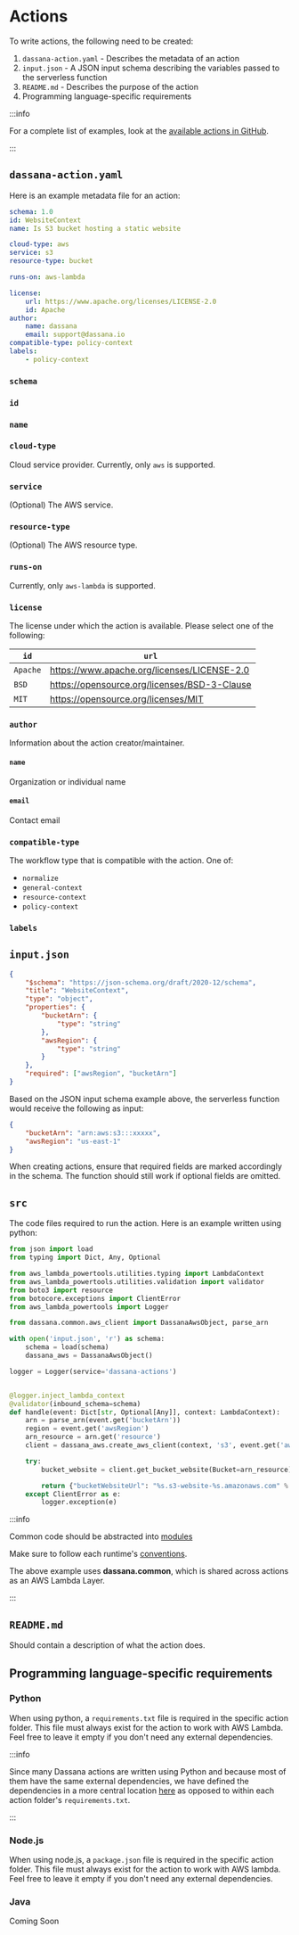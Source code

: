 # Actions


<Actions />

To write actions, the following need to be created:

1. `dassana-action.yaml` - Describes the metadata of an action
2. `input.json` - A JSON input schema describing the variables passed to the serverless function
3. `README.md` - Describes the purpose of the action
4. Programming language-specific requirements

:::info

For a complete list of examples, look at the [available actions in GitHub](https://github.com/dassana-io/dassana/tree/main/content/actions).

:::

## `dassana-action.yaml`

Here is an example metadata file for an action:

```yaml title="content/actions/website-context/dassana-action.yaml"
schema: 1.0
id: WebsiteContext
name: Is S3 bucket hosting a static website

cloud-type: aws
service: s3
resource-type: bucket

runs-on: aws-lambda

license:
    url: https://www.apache.org/licenses/LICENSE-2.0
    id: Apache
author:
    name: dassana
    email: support@dassana.io
compatible-type: policy-context
labels:
    - policy-context
```


### `schema`

<Schema />

### `id`

<Id />

### `name`

<Name />

### `cloud-type`

Cloud service provider. Currently, only `aws` is supported.

### `service`

(Optional) The AWS service.

### `resource-type`

(Optional) The AWS resource type.

### `runs-on`

Currently, only `aws-lambda` is supported.

### `license`

The license under which the action is available. Please select one of the following:

| `id`     | `url`                                        |
| -------- | -------------------------------------------- |
| `Apache` | https://www.apache.org/licenses/LICENSE-2.0  |
| `BSD`    | https://opensource.org/licenses/BSD-3-Clause |
| `MIT`    | https://opensource.org/licenses/MIT          |

### `author`

Information about the action creator/maintainer.

#### `name`

Organization or individual name

#### `email`

Contact email

### `compatible-type`

The workflow type that is compatible with the action. One of:

-   `normalize`
-   `general-context`
-   `resource-context`
-   `policy-context`

### `labels`

<Labels />

## `input.json`

```json title="content/actions/website-context/input.json"
{
	"$schema": "https://json-schema.org/draft/2020-12/schema",
	"title": "WebsiteContext",
	"type": "object",
	"properties": {
		"bucketArn": {
			"type": "string"
		},
		"awsRegion": {
			"type": "string"
		}
	},
	"required": ["awsRegion", "bucketArn"]
}
```

Based on the JSON input schema example above, the serverless function would receive the following as input:

```json
{
	"bucketArn": "arn:aws:s3:::xxxxx",
	"awsRegion": "us-east-1"
}
```

When creating actions, ensure that required fields are marked accordingly in the schema. The function should still work if optional fields are omitted.

## `src`

The code files required to run the action. Here is an example written using python:

```py title="content/actions/website-context/src/handler.py"
from json import load
from typing import Dict, Any, Optional

from aws_lambda_powertools.utilities.typing import LambdaContext
from aws_lambda_powertools.utilities.validation import validator
from boto3 import resource
from botocore.exceptions import ClientError
from aws_lambda_powertools import Logger

from dassana.common.aws_client import DassanaAwsObject, parse_arn

with open('input.json', 'r') as schema:
    schema = load(schema)
    dassana_aws = DassanaAwsObject()

logger = Logger(service='dassana-actions')


@logger.inject_lambda_context
@validator(inbound_schema=schema)
def handle(event: Dict[str, Optional[Any]], context: LambdaContext):
    arn = parse_arn(event.get('bucketArn'))
    region = event.get('awsRegion')
    arn_resource = arn.get('resource')
    client = dassana_aws.create_aws_client(context, 's3', event.get('awsRegion'))

    try:
        bucket_website = client.get_bucket_website(Bucket=arn_resource)

        return {"bucketWebsiteUrl": "%s.s3-website-%s.amazonaws.com" % (arn_resource, region)}
    except ClientError as e:
        logger.exception(e)

```

:::info

Common code should be abstracted into [modules](https://github.com/dassana-io/dassana/tree/main/content/pkg/deps)

Make sure to follow each runtime's [conventions](https://docs.aws.amazon.com/lambda/latest/dg/configuration-layers.html).

The above example uses **dassana.common**, which is shared across actions as an AWS Lambda Layer.

:::

## `README.md`

Should contain a description of what the action does.

## Programming language-specific requirements

### Python

When using python, a `requirements.txt` file is required in the specific action folder. This file must always exist for the action to work with AWS Lambda. Feel free to leave it empty if you don't need any external dependencies.

:::info

Since many Dassana actions are written using Python and because most of them have the same external dependencies, we have defined the dependencies in a more central location [here](https://github.com/dassana-io/dassana/blob/main/content/pkg/deps/python/requirements.txt) as opposed to within each action folder's `requirements.txt`.

:::

### Node.js

When using node.js, a `package.json` file is required in the specific action folder. This file must always exist for the action to work with AWS lambda. Feel free to leave it empty if you don't need any external dependencies.

### Java

Coming Soon
